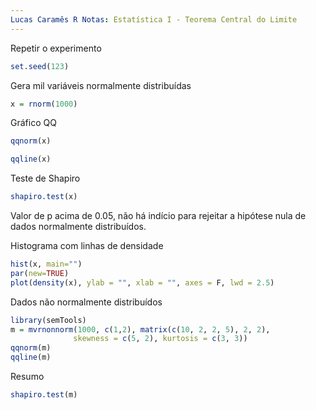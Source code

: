 ```yaml
---
Lucas Caramês R Notas: Estatística I - Teorema Central do Limite
---
```


Repetir o experimento
```r
set.seed(123)
```

Gera mil variáveis normalmente distribuídas
```r
x = rnorm(1000)
```

Gráfico QQ
```r
qqnorm(x)

qqline(x)
```
Teste de Shapiro

```r
shapiro.test(x)
```
Valor de p acima de 0.05, não há indício para rejeitar a hipótese
nula de dados normalmente distribuídos.


Histograma com linhas de densidade
```r
hist(x, main="")
par(new=TRUE)
plot(density(x), ylab = "", xlab = "", axes = F, lwd = 2.5)
```

Dados não normalmente distribuídos
```r
library(semTools)
m = mvrnonnorm(1000, c(1,2), matrix(c(10, 2, 2, 5), 2, 2),
              skewness = c(5, 2), kurtosis = c(3, 3))
qqnorm(m)
qqline(m)
```

Resumo
```r
shapiro.test(m)
```



